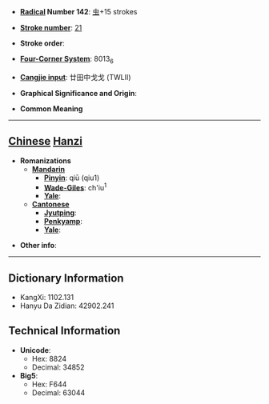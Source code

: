 * '''[[Wiktionary:Chinese radical index| Radical]] Number 142''': [[Wiktionary:Chinese radical index 虫|虫]]+15 strokes

* '''[[Wiktionary:Chinese total strokes index|Stroke number]]''': [[Wiktionary:Chinese total strokes index 21|21]]

* '''Stroke order''': 

* '''[[Wiktionary:Chinese four corner index|Four-Corner System]]''': 8013<sub>6</sub>

* '''[[Wiktionary:Chinese Cangjie index|Cangjie input]]''': 廿田中戈戈 (TWLII)

* '''Graphical Significance and Origin''': 

* '''Common Meaning'''

----

== [[Chinese]] [[Hanzi]] ==

* '''Romanizations'''
** '''[[Mandarin]]'''
*** '''[[Pinyin]]''': qiū (qiu1)
*** '''[[Wade-Giles]]''': ch'iu<sup>1</sup>
*** '''[[Yale]]''': 
** '''[[Cantonese]]'''
*** '''[[Jyutping]]''':
*** '''[[Penkyamp]]''': 
*** '''[[Yale]]''': 

* '''Other info''': 

----

== Dictionary Information ==

* KangXi: 1102.131
* Hanyu Da Zidian: 42902.241

== Technical Information ==

* '''Unicode''':
** Hex: 8824
** Decimal: 34852
* '''Big5''':
** Hex: F644
** Decimal: 63044